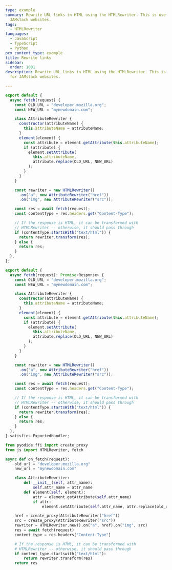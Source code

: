 ```yaml
---
type: example
summary: Rewrite URL links in HTML using the HTMLRewriter. This is useful for
  JAMstack websites.
tags:
  - HTMLRewriter
languages:
  - JavaScript
  - TypeScript
  - Python
pcx_content_type: example
title: Rewrite links
sidebar:
  order: 1001
description: Rewrite URL links in HTML using the HTMLRewriter. This is useful
  for JAMstack websites.

---
```



<Tabs> <TabItem label="js">

```js
export default {
  async fetch(request) {
    const OLD_URL = "developer.mozilla.org";
    const NEW_URL = "mynewdomain.com";

    class AttributeRewriter {
      constructor(attributeName) {
        this.attributeName = attributeName;
      }
      element(element) {
        const attribute = element.getAttribute(this.attributeName);
        if (attribute) {
          element.setAttribute(
            this.attributeName,
            attribute.replace(OLD_URL, NEW_URL)
          );
        }
      }
    }

    const rewriter = new HTMLRewriter()
      .on("a", new AttributeRewriter("href"))
      .on("img", new AttributeRewriter("src"));

    const res = await fetch(request);
    const contentType = res.headers.get("Content-Type");

    // If the response is HTML, it can be transformed with
    // HTMLRewriter -- otherwise, it should pass through
    if (contentType.startsWith("text/html")) {
      return rewriter.transform(res);
    } else {
      return res;
    }
  },
};
```

</TabItem> <TabItem label="ts">

```ts
export default {
  async fetch(request): Promise<Response> {
    const OLD_URL = "developer.mozilla.org";
    const NEW_URL = "mynewdomain.com";

    class AttributeRewriter {
      constructor(attributeName) {
        this.attributeName = attributeName;
      }
      element(element) {
        const attribute = element.getAttribute(this.attributeName);
        if (attribute) {
          element.setAttribute(
            this.attributeName,
            attribute.replace(OLD_URL, NEW_URL)
          );
        }
      }
    }

    const rewriter = new HTMLRewriter()
      .on("a", new AttributeRewriter("href"))
      .on("img", new AttributeRewriter("src"));

    const res = await fetch(request);
    const contentType = res.headers.get("Content-Type");

    // If the response is HTML, it can be transformed with
    // HTMLRewriter -- otherwise, it should pass through
    if (contentType.startsWith("text/html")) {
      return rewriter.transform(res);
    } else {
      return res;
    }
  },
} satisfies ExportedHandler;
```

</TabItem> <TabItem label="py">

```py
from pyodide.ffi import create_proxy
from js import HTMLRewriter, fetch

async def on_fetch(request):
    old_url = "developer.mozilla.org"
    new_url = "mynewdomain.com"

    class AttributeRewriter:
        def __init__(self, attr_name):
            self.attr_name = attr_name
        def element(self, element):
            attr = element.getAttribute(self.attr_name)
            if attr:
                element.setAttribute(self.attr_name, attr.replace(old_url, new_url))

    href = create_proxy(AttributeRewriter("href"))
    src = create_proxy(AttributeRewriter("src"))
    rewriter = HTMLRewriter.new().on("a", href).on("img", src)
    res = await fetch(request)
    content_type = res.headers["Content-Type"]

    # If the response is HTML, it can be transformed with
    # HTMLRewriter -- otherwise, it should pass through
    if content_type.startswith("text/html"):
        return rewriter.transform(res)
    return res
```

</TabItem> </Tabs>
